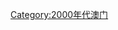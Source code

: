 {{Portal|澳門}}
{{Year category}}
{{Year by category
|m=2
|c=0
|d=0
|y=9
|cat=澳門
|sortkey=Macau
|parent=各年澳門
|subcat=2009年中國各省
}}
[[Category:2000年代澳门|Category:2000年代澳门]]